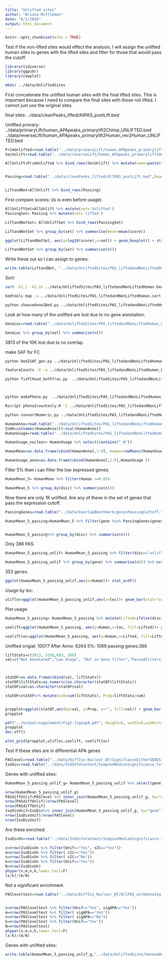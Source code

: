 ```yaml
---
title: "Unlifted sites"
author: "Briana Mittleman"
date: "6/1/2020"
output: html_document
---
```


```r
knitr::opts_chunk$set(echo = TRUE)
```

Test if the non-lifted sites would effect the analysis. I will assign the unlifted human sites to genes with the lifted sites and filter for those that would pass the cutoff. 
```r
library(tidyverse)
library(ggpubr)
library(cowplot)
```


```bash
mkdir ../data/UnliftedSites
```

First concatenate the unlifted human sites with the final lifted sties. This is important because I need to compare the final sites with those not lifted. I cannot just use the original sites.  

final sites: 
../data/cleanPeaks_lifted/AllPAS_postLift.bed

Unlifted primary:  
../data/primaryLift/human_APApeaks_primarylift2Chimp_UNLIFTED.bed
../data/reverseLift/human_APApeaks_primarylift2Human_rev2Human_UNLIFTED.bed

 

```r
PrimUnlifted=read.table("../data/primaryLift/human_APApeaks_primarylift2Chimp_UNLIFTED.bed", header = F, col.names = c("chr", 'start','end','PAS','score', 'strand'),stringsAsFactors = F)
SecUnlift=read.table("../data/reverseLift/human_APApeaks_primarylift2Human_rev2Human_UNLIFTED.bed", header = F, col.names = c("chr", 'start','end','PAS','score', 'strand'),stringsAsFactors = F)

AllUnlift=PrimUnlifted %>% bind_rows(SecUnlift) %>% mutate(name=paste("unlif", PAS, sep=":")) %>% select(chr, start,end, name,score, strand)


Passing=read.table("../data/cleanPeaks_lifted/AllPAS_postLift.bed",header = F, col.names = c("chr",'start','end','name','score','strand'),stringsAsFactors = F) 


LiftandNot=AllUnlift %>% bind_rows(Passing)
```


First compare scores:  (is is even before usage)

```r
AllUnliftSet=AllUnlift %>% mutate(set='Unlifted')
PassingSet= Passing %>% mutate(set='lifted')

LiftandNotSet= AllUnliftSet %>% bind_rows(PassingSet)

LiftandNotSet %>% group_by(set) %>% summarise(mean=mean(score))

ggplot(LiftandNotSet, aes(y=log10(score),x=set)) + geom_boxplot() + stat_compare_means()
```


```r
LiftandNotSet %>% group_by(set) %>% summarise(n())
```

Write these out so I can assign to genes:  

```r
write.table(LiftandNot, "../data/UnliftedSites/PAS_liftedandNonLiftedHuman.bed", col.names = F, row.names = F, quote = F, sep = "\t")
```


Sort: 

```bash
sort -k1,1 -k2,2n ../data/UnliftedSites/PAS_liftedandNonLiftedHuman.bed > ../data/UnliftedSites/PAS_liftedandNonLiftedHuman.sort.bed

bedtools map -a ../data/UnliftedSites/PAS_liftedandNonLiftedHuman.sort.bed -b  ../../genome_anotation_data/hg38_refseq_anno/hg38_ncbiRefseq_Formatted_Allannotation_noSNO.Resort.bed -c 4 -S -o distinct > ../data/UnliftedSites/PAS_liftedandNonLiftedHuman_LocAnno.bed 

python chooseAnno2Bed.py ../data/UnliftedSites/PAS_liftedandNonLiftedHuman_LocAnno.bed  ../data/UnliftedSites/PAS_liftedandNonLiftedHuman_LocAnnoParsed.bed
```

Look at how many of the unlifted are lost due to no gene annotation: 

```r
GeneLoc=read.table("../data/UnliftedSites/PAS_liftedandNonLiftedHuman_LocAnnoParsed.bed", header=F, col.names=c("chr",'start','end','id', 'score', 'strand'),stringsAsFactors = F) %>% separate(id, into=c("set", "PAS", "chr2",'start2','end2','strand2','geneloc' ),sep=":") %>% separate(geneloc, into=c("gene", "loc"),sep="_") %>% select(set, PAS, gene, loc)

GeneLoc %>% group_by(set) %>% summarise(n())
```

3813 of the 10K lost due to no overlap.  

make SAF for FC 
```bash
python bed2SAF_gen.py ../data/UnliftedSites/PAS_liftedandNonLiftedHuman_LocAnnoParsed.bed ../data/UnliftedSites/PAS_liftedandNonLiftedHuman_LocAnnoParsed.SAF

featureCounts -O -a ../data/UnliftedSites/PAS_liftedandNonLiftedHuman_LocAnnoParsed.SAF -F SAF -o  ../data/UnliftedSites/PAS_liftedandNonLiftedHuman_LocAnnoParsed_Human ../Human/data/sort_clean/*.bam -s 1

python fixFChead_bothfrac.py  ../data/UnliftedSites/PAS_liftedandNonLiftedHuman_LocAnnoParsed_Human  ../data/UnliftedSites/PAS_liftedandNonLiftedHuman_LocAnnoParsed_Human_fixed.fc 



python makePheno.py  ../data/UnliftedSites/PAS_liftedandNonLiftedHuman_LocAnnoParsed_Human_fixed.fc  ../Human/data/CleanLiftedPeaks_FC/HumanFileID.txt ../data/UnliftedSites/PAS_liftedandNonLiftedHuman_LocAnnoParsed_Human_Pheno.txt

Rscript pheno2countonly.R -I ../data/UnliftedSites/PAS_liftedandNonLiftedHuman_LocAnnoParsed_Human_Pheno.txt -O ../data/UnliftedSites/PAS_liftedandNonLiftedHuman_LocAnnoParsed_Human_Pheno_countOnly.txt

python convertNumeric.py ../data/UnliftedSites/PAS_liftedandNonLiftedHuman_LocAnnoParsed_Human_Pheno_countOnly.txt ../data/UnliftedSites/PAS_liftedandNonLiftedHuman_LocAnnoParsed_Human_Pheno_countOnlyNumeric.txt


```


```r
HumanAnno=read.table("../data/UnliftedSites/PAS_liftedandNonLiftedHuman_LocAnnoParsed_Human_Pheno.txt", header = T, stringsAsFactors = F) %>%  separate(chrom, sep = ":", into = c("chr", "start", "end", "id")) %>% separate(id, sep="_", into=c("gene", "strand", "peak"))  %>% separate(peak,into=c("loc", "disc","PAS"), sep="-")
IndH=colnames(HumanAnno)[9:ncol(HumanAnno)]
HumanUsage=read.table("../data/UnliftedSites/PAS_liftedandNonLiftedHuman_LocAnnoParsed_Human_Pheno_countOnlyNumeric.txt", col.names = IndH)

HumanUsage_nuclear= HumanUsage %>% select(contains("_N"))

HumanMean=as.data.frame(cbind(HumanAnno[,1:8], Human=rowMeans(HumanUsage_nuclear)))

HumanUsage_anno=as.data.frame(cbind(HumanAnno[,1:8],HumanUsage ))
```

Filter 5% then i can filter the low expressed genes:   

```r
HumanMean_5= HumanMean %>% filter(Human >=0.05)

HumanMean_5 %>% group_by(disc) %>% summarise(n())
```

Now there are only 1K unlifted. Are any of these in the set of genes that pass the expression cutoff.  

```r
PassingGenes=read.table("../data/OverlapBenchmark/genesPassingCuttoff.txt", header = T, stringsAsFactors = F)

HumanMean_5_passing=HumanMean_5 %>% filter(gene %in% PassingGenes$genes)


HumanMean_5_passing%>% group_by(disc) %>% summarise(n())
```
Only 386 PAS. 

```r
HumanMean_5_passing_unlif= HumanMean_5_passing %>% filter(disc=="unlif")

HumanMean_5_passing_unlif %>% group_by(gene) %>% summarise(n()) %>% nrow()
```

353 genes.  

```r
ggplot(HumanMean_5_passing_unlif,aes(x=Human))+ stat_ecdf()
```

Usage by loc: 

```r
ulifloc=ggplot(HumanMean_5_passing_unlif,aes(x=loc))+ geom_bar(stat="count") +geom_text(stat='count', aes(label=..count..), vjust=1, col="white") + labs(x="genic loc", y="Number of PAS", title="Location of Unlifted PAS")
```
Plot usage: 

```r
HumanMean_5_passing= HumanMean_5_passing %>% mutate(Lifted=ifelse(disc=="unlif", "No", "Yes"))

uselift=ggplot(HumanMean_5_passing, aes(y=Human,x=loc, fill=Lifted))+ geom_boxplot() + scale_fill_brewer(palette = "Set1") + labs(y="Human Usage",x="", title="PAS usage by gene location" )

useliftloc=ggplot(HumanMean_5_passing, aes(y=Human,x=Lifted, fill=Lifted))+ geom_boxplot() + scale_fill_brewer(palette = "Set1") + labs(y="Human Usage",x="", title="PAS usage" )

```



Unlifted origial: 10077
After Anno: 6264
5%: 1069
passing genes:386 



```r
liftStats=c(3813, 5195,683, 386)
val=c("Not Annotated","Low Usage", "Not in Gene filter","PassedFilters")



statDF=as.data.frame(cbind(val, liftStats)) 
statDF$liftStats=as.numeric(as.character(statDF$liftStats))
statDF$val=as.character(statDF$val)

statDF=statDF%>% mutate(sum=sum(liftStats), Prop=liftStats/sum)


propplot=ggplot(statDF,aes(by=val, y=Prop, x="", fill=val)) + geom_bar(stat="identity",width=1, color="white")+  coord_polar("y", start=0) +theme_void() + scale_fill_brewer(palette = "Set1",name="") +labs(title="Of the 10,077 Unlifted PAS") + theme(legend.position = "bottom")
propplot
```


```r
pdf("../output/supplement/Fig2-figSup8.pdf", height=6, width=6,useKerning=F)
propplot
dev.off()
```


```r
plot_grid(propplot,ulifloc,uselift, useliftloc)
```


Test if these sites are in differential APA genes 

```r
PASlevel=read.table("../data/DiffIso_Nuclear_DF/SignifianceEitherGENES_Nuclear.txt", header = T, stringsAsFactors = F)
IsoDiv=read.table("../data/IndInfoContent/SimpsonMedianSignificance.txt", header = T, stringsAsFactors = F) %>% filter(sIC=="Yes")
```

Genes with unlifted sites:

```r
HumanMean_5_passing_unlif_g= HumanMean_5_passing_unlif %>% select(gene) %>% unique()

nrow(HumanMean_5_passing_unlif_g)
PASdiffUnlif=PASlevel %>% inner_join(HumanMean_5_passing_unlif_g, by="gene")
nrow(PASdiffUnlif)/nrow(PASlevel)
nrow(PASdiffUnlif)
IsoDivUnif=IsoDiv%>% inner_join(HumanMean_5_passing_unlif_g, by="gene")
nrow(IsoDivUnif)/nrow(PASlevel)
nrow(IsoDivUnif)
```

Are these enriched: 

```r
IsoDivUn=read.table("../data/IndInfoContent/SimpsonMedianSignificance.txt", header = T, stringsAsFactors = F) %>% mutate(Unif=ifelse(gene %in%HumanMean_5_passing_unlif_g$gene, "Yes", "No" ))

x=nrow(IsoDivUn %>% filter(Unif=="Yes", sIC=="Yes"))
m=nrow(IsoDivUn %>% filter( sIC=="Yes"))
n=nrow(IsoDivUn %>% filter( sIC=="No"))
k=nrow(IsoDivUn %>% filter(Unif=="Yes"))
N=nrow(IsoDivUn)
phyper(x,m,n,k,lower.tail=F)
(x/k)/(m/N)
```

Not a significant enrichment.  

```r
PASleveltest=read.table("../data/DiffIso_Nuclear_DF/AllPAS_withGeneSig.txt", header = T, stringsAsFactors = F) %>% select(gene) %>% unique() %>% mutate(sigAPA=ifelse(gene %in% PASlevel$gene, "Yes", "No"),Unif=ifelse(gene %in%HumanMean_5_passing_unlif_g$gene, "Yes", "No" ))


x=nrow(PASleveltest %>% filter(Unif=="Yes", sigAPA=="Yes"))
m=nrow(PASleveltest %>% filter( sigAPA=="Yes"))
n=nrow(PASleveltest %>% filter( sigAPA=="No"))
k=nrow(PASleveltest %>% filter(Unif=="Yes"))
N=nrow(PASleveltest)
phyper(x,m,n,k,lower.tail=F)
(x/k)/(m/N)
```

Genes with unlifted sites:  

```r
write.table(HumanMean_5_passing_unlif_g,"../data/UnliftedSites/GeneswUnliftedandPassingPAS.txt", col.names = T, row.names = F, quote = F)
```

